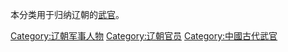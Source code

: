 本分类用于归纳辽朝的[[武官|武官]]。
[[Category:辽朝军事人物|Category:辽朝军事人物]]
[[Category:辽朝官员|Category:辽朝官员]]
[[Category:中國古代武官|Category:中國古代武官]]